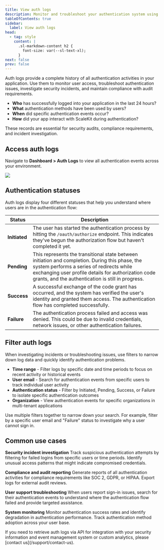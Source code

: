 ```yaml
---
title: View auth logs
description: Monitor and troubleshoot your authentication system using comprehensive auth logs that track user sign-ins, authentication methods, and access patterns.
tableOfContents: true
sidebar:
  label: View auth logs
head:
  - tag: style
    content: |
      .sl-markdown-content h2 {
        font-size: var(--sl-text-xl);
      }
next: false
prev: false
---
```



Auth logs provide a complete history of all authentication activities in your application. Use them to monitor user access, troubleshoot authentication issues, investigate security incidents, and maintain compliance with audit requirements.

- **Who** has successfully logged into your application in the last 24 hours?
- **What** authentication methods have been used by users?
- **When** did specific authentication events occur?
- **How** did your app interact with ScaleKit during authentication?

These records are essential for security audits, compliance requirements, and incident investigation.

## Access auth logs

Navigate to **Dashboard > Auth Logs** to view all authentication events across your environment.


![](@/assets/docs/guides/auth-logs/2.png)

## Authentication statuses

Auth logs display four different statuses that help you understand where users are in the authentication flow:

| Status | Description |
|--------|-------------|
| **Initiated** | The user has started the authentication process by hitting the `/oauth/authorize` endpoint. This indicates they've begun the authorization flow but haven't completed it yet. |
| **Pending** | This represents the transitional state between initiation and completion. During this phase, the system performs a series of redirects while exchanging user profile details for authorization code grants, and the authentication is still in progress. |
| **Success** | A successful exchange of the code grant has occurred, and the system has verified the user's identity and granted them access. The authentication flow has completed successfully. |
| **Failure** | The authentication process failed and access was denied. This could be due to invalid credentials, network issues, or other authentication failures. |

## Filter auth logs

When investigating incidents or troubleshooting issues, use filters to narrow down log data and quickly identify authentication problems.

- **Time range** - Filter logs by specific date and time periods to focus on recent activity or historical events
- **User email** - Search for authentication events from specific users to track individual user activity
- **Authentication status** - Filter by Initiated, Pending, Success, or Failure to isolate specific authentication outcomes
- **Organization** - View authentication events for specific organizations in multi-tenant applications

Use multiple filters together to narrow down your search. For example, filter by a specific user email and "Failure" status to investigate why a user cannot sign in.

## Common use cases

**Security incident investigation**
Track suspicious authentication attempts by filtering for failed logins from specific users or time periods. Identify unusual access patterns that might indicate compromised credentials.

**Compliance and audit reporting**
Generate reports of all authentication activities for compliance requirements like SOC 2, GDPR, or HIPAA. Export logs for external audit reviews.

**User support troubleshooting**
When users report sign-in issues, search for their authentication events to understand where the authentication flow failed and provide targeted assistance.

**System monitoring**
Monitor authentication success rates and identify degradation in authentication performance. Track authentication method adoption across your user base.

<Aside type="note" title="Need programmatic access?">
If you need to retrieve auth logs via API for integration with your security information and event management system or custom analytics, please [contact us](/support/contact-us).
</Aside>